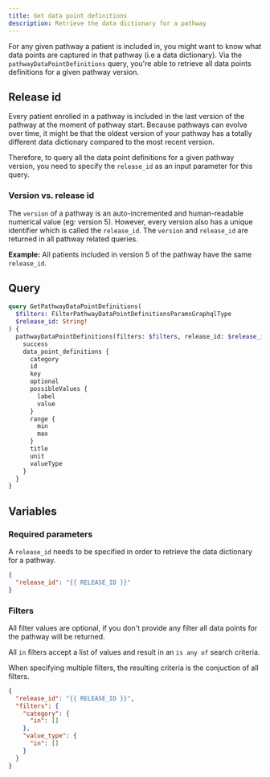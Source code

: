 ```yaml
---
title: Get data point definitions
description: Retrieve the data dictionary for a pathway
---
```


For any given pathway a patient is included in, you might want to know what data points are captured in that pathway (i.e a data dictionary). Via the `pathwayDataPointDefinitions` query, you're able to retrieve all data points definitions for a given pathway version.

## Release id

Every patient enrolled in a pathway is included in the last version of the pathway at the moment of pathway start. Because pathways can evolve over time, it might be that the oldest version of your pathway has a totally different data dictionary compared to the most recent version.

Therefore, to query all the data point definitions for a given pathway version, you need to specify the `release_id` as an input parameter for this query.

### Version vs. release id

The `version` of a pathway is an auto-incremented and human-readable numerical value (eg: version 5). However, every version also has a unique identifier which is called the `release_id`. The `version` and `release_id` are returned in all pathway related queries.

**Example:**
All patients included in version 5 of the pathway have the same `release_id`.

## Query

```graphql
query GetPathwayDataPointDefinitions(
  $filters: FilterPathwayDataPointDefinitionsParamsGraphqlType
  $release_id: String!
) {
  pathwayDataPointDefinitions(filters: $filters, release_id: $release_id) {
    success
    data_point_definitions {
      category
      id
      key
      optional
      possibleValues {
        label
        value
      }
      range {
        min
        max
      }
      title
      unit
      valueType
    }
  }
}
```

## Variables

### Required parameters

A `release_id` needs to be specified in order to retrieve the data dictionary for a pathway.

```json
{
  "release_id": "{{ RELEASE_ID }}"
}
```

### Filters

All filter values are optional, if you don't provide any filter all data points for the pathway will be returned.

All `in` filters accept a list of values and result in an `is any of` search criteria.

When specifying multiple filters, the resulting criteria is the conjuction of all filters.

```json
{
  "release_id": "{{ RELEASE_ID }}",
  "filters": {
    "category": {
      "in": []
    },
    "value_type": {
      "in": []
    }
  }
}
```
